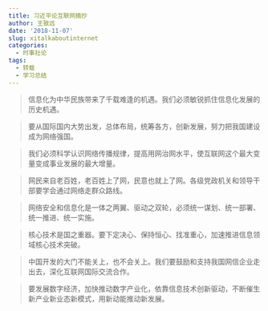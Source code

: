 ```yaml
---
title: 习近平论互联网摘抄
author: 王致远
date: '2018-11-07'
slug: xitalkaboutinternet
categories:
  - 时事社论
tags:
  - 转载
  - 学习总结
---
```


> 信息化为中华民族带来了千载难逢的机遇。我们必须敏锐抓住信息化发展的历史机遇。

> 要从国际国内大势出发，总体布局，统筹各方，创新发展，努力把我国建设成为网络强国。

> 我们必须科学认识网络传播规律，提高用网治网水平，使互联网这个最大变量变成事业发展的最大增量。

> 网民来自老百姓，老百姓上了网，民意也就上了网。各级党政机关和领导干部要学会通过网络走群众路线。

> 网络安全和信息化是一体之两翼、驱动之双轮，必须统一谋划、统一部署、统一推进、统一实施。

> 核心技术是国之重器。要下定决心、保持恒心、找准重心，加速推进信息领域核心技术突破。

> 中国开发的大门不能关上，也不会关上。我们要鼓励和支持我国网信企业走出去，深化互联网国际交流合作。

> 要发展数字经济，加快推动数字产业化，依靠信息技术创新驱动，不断催生新产业新业态新模式，用新动能推动新发展。

